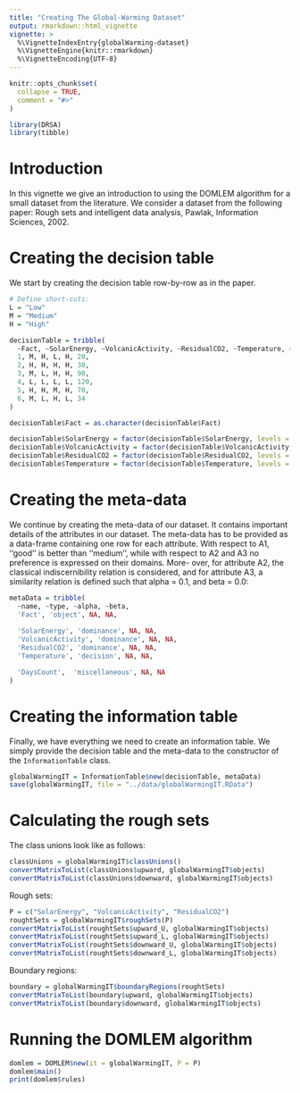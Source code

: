 ```yaml
---
title: "Creating The Global-Warming Dataset"
output: rmarkdown::html_vignette
vignette: >
  %\VignetteIndexEntry{globalWarming-dataset}
  %\VignetteEngine{knitr::rmarkdown}
  %\VignetteEncoding{UTF-8}
---
```


```r
knitr::opts_chunk$set(
  collapse = TRUE,
  comment = "#>"
)
```

```r
library(DRSA)
library(tibble)
```

# Introduction

In this vignette we give an introduction to using the DOMLEM algorithm for a small dataset from the literature. We consider a dataset from the following paper: Rough sets and intelligent data analysis, Pawlak, Information Sciences, 2002.

# Creating the decision table

We start by creating the decision table row-by-row as in the paper.

```r
# Define short-cuts:
L = "Low"
M = "Medium"
H = "High"

decisionTable = tribble(
  ~Fact, ~SolarEnergy, ~VolcanicActivity, ~ResidualCO2, ~Temperature, ~DaysCount,
  1, M, H, L, H, 20,
  2, H, H, H, H, 30,
  3, M, L, H, H, 90,
  4, L, L, L, L, 120,
  5, H, H, M, H, 70,
  6, M, L, H, L, 34
)

decisionTable$Fact = as.character(decisionTable$Fact)

decisionTable$SolarEnergy = factor(decisionTable$SolarEnergy, levels = c("Low", "Medium", "High"), ordered = TRUE)
decisionTable$VolcanicActivity = factor(decisionTable$VolcanicActivity, levels = c("Low", "Medium", "High"), ordered = TRUE)
decisionTable$ResidualCO2 = factor(decisionTable$ResidualCO2, levels = c("Low", "Medium", "High"), ordered = TRUE)
decisionTable$Temperature = factor(decisionTable$Temperature, levels = c("Low", "Medium", "High"), ordered = TRUE)
```


# Creating the meta-data

We continue by creating the meta-data of our dataset. It contains important details of the attributes in our dataset. The meta-data has to be provided as a data-frame containing one row for each attribute. With respect to A1, ‘‘good’’ is better than ‘‘medium’’, while with respect to A2 and A3 no preference is expressed on their domains. More- over, for attribute A2, the classical indiscernibility relation is considered, and for attribute A3, a similarity relation is defined such that alpha = 0.1, and beta = 0.0:

```r
metaData = tribble(
  ~name, ~type, ~alpha, ~beta,
  'Fact', 'object', NA, NA,
  
  'SolarEnergy', 'dominance', NA, NA,
  'VolcanicActivity', 'dominance', NA, NA,
  'ResidualCO2', 'dominance', NA, NA,
  'Temperature', 'decision', NA, NA,

  'DaysCount',  'miscellaneous', NA, NA
)
```

# Creating the information table

Finally, we have everything we need to create an information table. We simply provide the decision table and the meta-data to the constructor of the `InformationTable` class.

```r
globalWarmingIT = InformationTable$new(decisionTable, metaData)
save(globalWarmingIT, file = "../data/globalWarmingIT.RData")
```

# Calculating the rough sets

The class unions look like as follows:

```r
classUnions = globalWarmingIT$classUnions()
convertMatrixToList(classUnions$upward, globalWarmingIT$objects)
convertMatrixToList(classUnions$downward, globalWarmingIT$objects)
```

Rough sets:

```r
P = c("SolarEnergy", "VolcanicActivity", "ResidualCO2")
roughtSets = globalWarmingIT$roughSets(P)
convertMatrixToList(roughtSets$upward_U, globalWarmingIT$objects)
convertMatrixToList(roughtSets$upward_L, globalWarmingIT$objects)
convertMatrixToList(roughtSets$downward_U, globalWarmingIT$objects)
convertMatrixToList(roughtSets$downward_L, globalWarmingIT$objects)
```

Boundary regions:

```r
boundary = globalWarmingIT$boundaryRegions(roughtSets)
convertMatrixToList(boundary$upward, globalWarmingIT$objects)
convertMatrixToList(boundary$downward, globalWarmingIT$objects)
```


# Running the DOMLEM algorithm

```r
domlem = DOMLEM$new(it = globalWarmingIT, P = P)
domlem$main()
print(domlem$rules)
```


